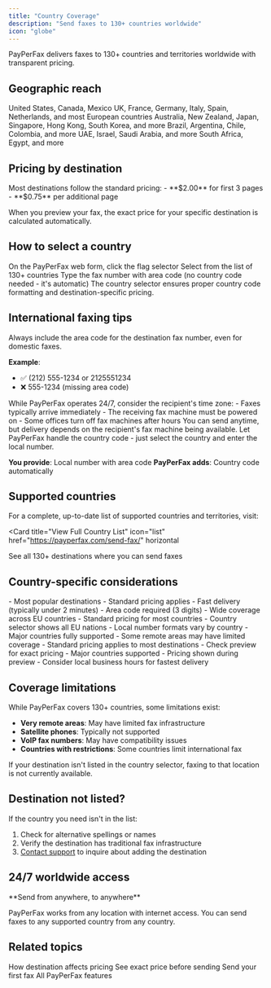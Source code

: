 ```yaml
---
title: "Country Coverage"
description: "Send faxes to 130+ countries worldwide"
icon: "globe"
---
```


PayPerFax delivers faxes to 130+ countries and territories worldwide with transparent pricing.

## Geographic reach

<CardGroup cols={3}>
  <Card title="North America" icon="flag-usa">
    United States, Canada, Mexico
  </Card>
  <Card title="Europe" icon="landmark">
    UK, France, Germany, Italy, Spain, Netherlands, and most European countries
  </Card>
  <Card title="Asia-Pacific" icon="earth-asia">
    Australia, New Zealand, Japan, Singapore, Hong Kong, South Korea, and more
  </Card>
  <Card title="South America" icon="earth-americas">
    Brazil, Argentina, Chile, Colombia, and more
  </Card>
  <Card title="Middle East" icon="mosque">
    UAE, Israel, Saudi Arabia, and more
  </Card>
  <Card title="Africa" icon="earth-africa">
    South Africa, Egypt, and more
  </Card>
</CardGroup>

## Pricing by destination

<Info>
Most destinations follow the standard pricing:
- **$2.00** for first 3 pages
- **$0.75** per additional page

When you preview your fax, the exact price for your specific destination is calculated automatically.
</Info>

## How to select a country

<Steps>
  <Step title="Click the flag icon">
    On the PayPerFax web form, click the flag selector
  </Step>
  <Step title="Choose destination country">
    Select from the list of 130+ countries
  </Step>
  <Step title="Enter fax number">
    Type the fax number with area code (no country code needed - it's automatic)
  </Step>
</Steps>

<Tip>
The country selector ensures proper country code formatting and destination-specific pricing.
</Tip>

## International faxing tips

<Accordion title="Include area codes" icon="phone">
Always include the area code for the destination fax number, even for domestic faxes.

**Example**:
- ✅ (212) 555-1234 or 2125551234
- ❌ 555-1234 (missing area code)
</Accordion>

<Accordion title="Time zones" icon="clock">
While PayPerFax operates 24/7, consider the recipient's time zone:
- Faxes typically arrive immediately
- The receiving fax machine must be powered on
- Some offices turn off fax machines after hours

<Info>
You can send anytime, but delivery depends on the recipient's fax machine being available.
</Info>
</Accordion>

<Accordion title="International number formats" icon="hashtag">
Let PayPerFax handle the country code - just select the country and enter the local number.

**You provide**: Local number with area code
**PayPerFax adds**: Country code automatically
</Accordion>

## Supported countries

For a complete, up-to-date list of supported countries and territories, visit:

<Card
  title="View Full Country List"
  icon="list"
  href="https://payperfax.com/send-fax/"
  horizontal
>
  See all 130+ destinations where you can send faxes
</Card>

## Country-specific considerations

<AccordionGroup>
  <Accordion title="United States & Canada" icon="flag-usa">
    - Most popular destinations
    - Standard pricing applies
    - Fast delivery (typically under 2 minutes)
    - Area code required (3 digits)
  </Accordion>

  <Accordion title="European Union" icon="flag">
    - Wide coverage across EU countries
    - Standard pricing for most countries
    - Country selector shows all EU nations
    - Local number formats vary by country
  </Accordion>

  <Accordion title="Asia-Pacific" icon="earth-asia">
    - Major countries fully supported
    - Some remote areas may have limited coverage
    - Standard pricing applies to most destinations
    - Check preview for exact pricing
  </Accordion>

  <Accordion title="Latin America" icon="earth-americas">
    - Major countries supported
    - Pricing shown during preview
    - Consider local business hours for fastest delivery
  </Accordion>
</AccordionGroup>

## Coverage limitations

<Warning>
While PayPerFax covers 130+ countries, some limitations exist:

- **Very remote areas**: May have limited fax infrastructure
- **Satellite phones**: Typically not supported
- **VoIP fax numbers**: May have compatibility issues
- **Countries with restrictions**: Some countries limit international fax

If your destination isn't listed in the country selector, faxing to that location is not currently available.
</Warning>

## Destination not listed?

If the country you need isn't in the list:

1. Check for alternative spellings or names
2. Verify the destination has traditional fax infrastructure
3. [Contact support](https://payperfax.com/contact-us/) to inquire about adding the destination

## 24/7 worldwide access

<Note>
**Send from anywhere, to anywhere**

PayPerFax works from any location with internet access. You can send faxes to any supported country from any country.
</Note>

## Related topics

<CardGroup cols={2}>
  <Card
    title="Pricing & Payment"
    icon="dollar-sign"
    href="/pricing/pricing"
  >
    How destination affects pricing
  </Card>
  <Card
    title="Step-by-Step Guide"
    icon="list-check"
    href="/sending-faxes/step-by-step-guide"
  >
    See exact price before sending
  </Card>
  <Card
    title="Quick Start"
    icon="rocket"
    href="/getting-started/quick-start"
  >
    Send your first fax
  </Card>
  <Card
    title="Service Features"
    icon="sparkles"
    href="/features/service-features"
  >
    All PayPerFax features
  </Card>
</CardGroup>
